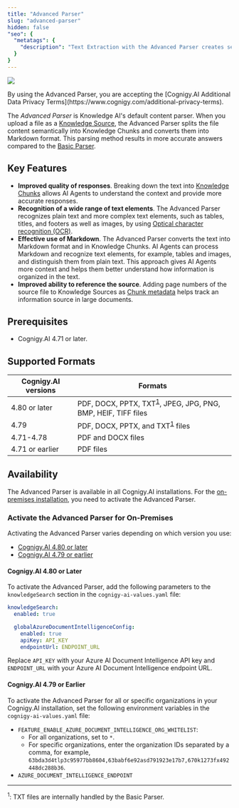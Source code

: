 ```yaml
---
title: "Advanced Parser"
slug: "advanced-parser"
hidden: false
"seo": {
  "metatags": {
    "description": "Text Extraction with the Advanced Parser creates semantic chunks, resulting in more accurate answers."
  }
}
---
```


<a href="/release-notes/4.80"><img noZoom src="https://img.shields.io/badge/Added in-v4.80-blue.svg" /></a>


<Note>
  By using the Advanced Parser, you are accepting the [Cognigy.AI Additional Data Privacy Terms](https://www.cognigy.com/additional-privacy-terms).
</Note>

The _Advanced Parser_ is Knowledge AI's default content parser. When you upload a file as a [Knowledge Source](/ai/agents/develop/knowledge-ai/knowledge-source/overview), the Advanced Parser splits the file content semantically into Knowledge Chunks and converts them into Markdown format. This parsing method results in more accurate answers compared to the [Basic Parser](/ai/agents/develop/knowledge-ai/knowledge-source/text-extraction/basic-parser).

## Key Features

- **Improved quality of responses**. Breaking down the text into [Knowledge Chunks](/ai/agents/develop/knowledge-ai/knowledge-chunk/knowledge-chunk) allows AI Agents to understand the context and provide more accurate responses.
- **Recognition of a wide range of text elements**. The Advanced Parser recognizes plain text and more complex text elements, such as tables, titles, and footers as well as images, by using [Optical character recognition (OCR)](https://en.wikipedia.org/wiki/Optical_character_recognition).
- **Effective use of Markdown**.  The Advanced Parser converts the text into Markdown format and in Knowledge Chunks. AI Agents can process Markdown and recognize text elements, for example, tables and images, and distinguish them from plain text. This approach gives AI Agents more context and helps them better understand how information is organized in the text.
- **Improved ability to reference the source**. Adding page numbers of the source file to Knowledge Sources as [Chunk metadata](/ai/agents/develop/knowledge-ai/knowledge-chunk/knowledge-chunk#chunk-metadata) helps track an information source in large documents.

## Prerequisites

- Cognigy.AI 4.71 or later.

## Supported Formats

| Cognigy.AI versions | Formats                                                         |
|---------------------|-----------------------------------------------------------------|
| 4.80 or later       | PDF, DOCX, PPTX, TXT<sup>[1](#footnote1)</sup>, JPEG, JPG, PNG, BMP, HEIF, TIFF files |
| 4.79                | PDF, DOCX, PPTX, and TXT<sup>[1](#footnote1)</sup> files                              |
| 4.71-4.78           | PDF and DOCX files                                              |
| 4.71 or earlier     | PDF files                                                       |

## Availability

The Advanced Parser is available in all Cognigy.AI installations. For the [on-premises installation](#activate-the-advanced-parser-for-on-premises), you need to activate the Advanced Parser.

### Activate the Advanced Parser for On-Premises

Activating the Advanced Parser varies depending on which version you use:

- [Cognigy.AI 4.80 or later](#cognigyai-480-or-later)
- [Cognigy.AI 4.79 or earlier](#cognigyai-479-or-earlier)

#### Cognigy.AI 4.80 or Later

To activate the Advanced Parser, add the following parameters to the `knowledgeSearch` section in the `cognigy-ai-values.yaml` file:

```yaml
knowledgeSearch:
  enabled: true

  globalAzureDocumentIntelligenceConfig:
    enabled: true
    apiKey: API_KEY
    endpointUrl: ENDPOINT_URL
```

Replace `API_KEY` with your Azure AI Document Intelligence API key and `ENDPOINT_URL` with your Azure AI Document Intelligence endpoint URL.

#### Cognigy.AI 4.79 or Earlier

To activate the Advanced Parser for all or specific organizations in your Cognigy.AI installation, set the following environment variables in the ` cognigy-ai-values.yaml` file:

- `FEATURE_ENABLE_AZURE_DOCUMENT_INTELLIGENCE_ORG_WHITELIST`:
    - For all organizations, set to `*`.
    - For specific organizations, enter the organization IDs separated by a comma, for example, `63bda3d4tlp3c95977bb8604,63babf6e92asd791923e17b7,670k1273fx492448dc288b36`.
- `AZURE_DOCUMENT_INTELLIGENCE_ENDPOINT`

---

<sup id="footnote1">1</sup>: TXT files are internally handled by the Basic Parser.
